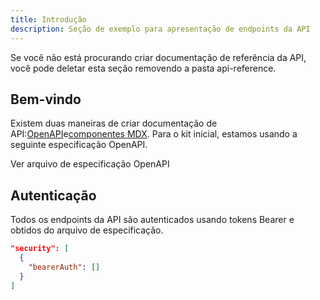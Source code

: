 ```yaml
---
title: Introdução
description: Seção de exemplo para apresentação de endpoints da API
---
```


<Note>
  Se você não está procurando criar documentação de referência da API, você pode
  deletar esta seção removendo a pasta api-reference.
</Note>

## Bem-vindo

Existem duas maneiras de criar documentação de API:[OpenAPI](https://mintlify.com/docs/api-playground/openapi/setup)e[componentes MDX](https://mintlify.com/docs/api-playground/mdx/configuration). Para o kit inicial, estamos usando a seguinte especificação OpenAPI.

<Card title="Plant Store Endpoints" icon="leaf" href="https://github.com/mintlify/starter/blob/main/api-reference/openapi.json">
  Ver arquivo de especificação OpenAPI
</Card>

## Autenticação

Todos os endpoints da API são autenticados usando tokens Bearer e obtidos do arquivo de especificação.

```json
"security": [
  {
    "bearerAuth": []
  }
]
```
